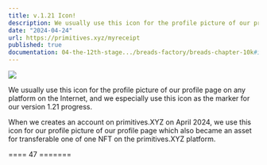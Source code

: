 ```yaml
---
title: v.1.21 Icon!
description: We usually use this icon for the profile picture of our profile page on any platform on the Internet, and we especially use this icon as the marker for our version 1.21 progress.
date: "2024-04-24"
url: https://primitives.xyz/myreceipt
published: true
documentation: 04-the-12th-stage.../breads-factory/breads-chapter-10k#id-09952.-myreceipts-profile-on-primitives.xyz-minted-out
---
```


[![](/images/prog/1.21-big.jpeg)](/images/prog/1.21-big.jpeg)

We usually use this icon for the profile picture of our profile page on any platform on the Internet, and we especially use this icon as the marker for our version 1.21 progress.

When we creates an account on primitives.XYZ on April 2024, we use this icon for our profile picture of our profile page which also became an asset for transferable one of one NFT on the primitives.XYZ platform.

==== 47 =======
